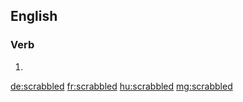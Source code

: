 ==English==

===Verb===
{{head|en}}

# {{en-past of|scrabble}}

[[de:scrabbled]]
[[fr:scrabbled]]
[[hu:scrabbled]]
[[mg:scrabbled]]